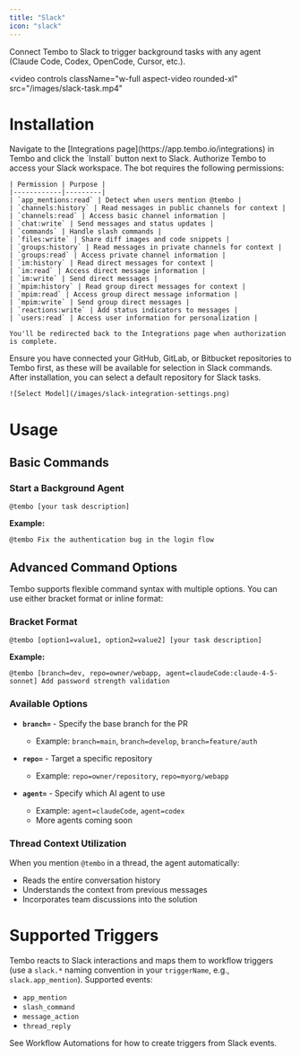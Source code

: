 ```yaml
---
title: "Slack"
icon: "slack"
---
```


Connect Tembo to Slack to trigger background tasks with any agent (Claude Code, Codex, OpenCode, Cursor, etc.).

<video
  controls
  className="w-full aspect-video rounded-xl"
  src="/images/slack-task.mp4"
></video>

# Installation

<Steps>
  <Step title="Install">
    Navigate to the [Integrations page](https://app.tembo.io/integrations) in Tembo and click the `Install` button next to Slack.
  </Step>
  <Step title="Authorize Slack Permissions">
    Authorize Tembo to access your Slack workspace. The bot requires the following permissions:

    | Permission | Purpose |
    |------------|---------|
    | `app_mentions:read` | Detect when users mention @tembo |
    | `channels:history` | Read messages in public channels for context |
    | `channels:read` | Access basic channel information |
    | `chat:write` | Send messages and status updates |
    | `commands` | Handle slash commands |
    | `files:write` | Share diff images and code snippets |
    | `groups:history` | Read messages in private channels for context |
    | `groups:read` | Access private channel information |
    | `im:history` | Read direct messages for context |
    | `im:read` | Access direct message information |
    | `im:write` | Send direct messages |
    | `mpim:history` | Read group direct messages for context |
    | `mpim:read` | Access group direct message information |
    | `mpim:write` | Send group direct messages |
    | `reactions:write` | Add status indicators to messages |
    | `users:read` | Access user information for personalization |

    You'll be redirected back to the Integrations page when authorization is complete.

  </Step>
  <Step title="Configure Repositories">
    Ensure you have connected your GitHub, GitLab, or Bitbucket repositories to Tembo first, as these will be available for selection in Slack commands.
  </Step>
  <Step title="Set Preferences">
    After installation, you can select a default repository for Slack tasks.

    ![Select Model](/images/slack-integration-settings.png)

  </Step>
</Steps>

# Usage

## Basic Commands

### Start a Background Agent

```
@tembo [your task description]
```

**Example:**

```
@tembo Fix the authentication bug in the login flow
```

## Advanced Command Options

Tembo supports flexible command syntax with multiple options. You can use either bracket format or inline format:

### Bracket Format

```
@tembo [option1=value1, option2=value2] [your task description]
```

**Example:**

```
@tembo [branch=dev, repo=owner/webapp, agent=claudeCode:claude-4-5-sonnet] Add password strength validation
```

### Available Options

- **`branch=`** - Specify the base branch for the PR

  - Example: `branch=main`, `branch=develop`, `branch=feature/auth`

- **`repo=`** - Target a specific repository

  - Example: `repo=owner/repository`, `repo=myorg/webapp`

- **`agent=`** - Specify which AI agent to use
  - Example: `agent=claudeCode`, `agent=codex`
  - More agents coming soon

### Thread Context Utilization

When you mention `@tembo` in a thread, the agent automatically:

- Reads the entire conversation history
- Understands the context from previous messages
- Incorporates team discussions into the solution

# Supported Triggers

Tembo reacts to Slack interactions and maps them to workflow triggers (use a `slack.*` naming convention in your `triggerName`, e.g., `slack.app_mention`). Supported events:

- `app_mention`
- `slash_command`
- `message_action`
- `thread_reply`

See Workflow Automations for how to create triggers from Slack events.
